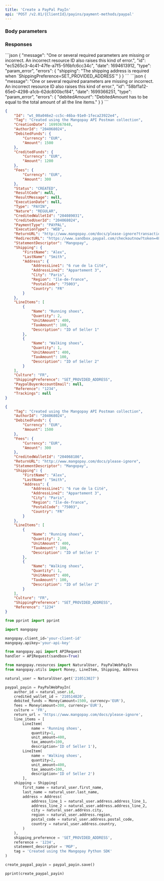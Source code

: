 ```yaml
---
title: 'Create a PayPal PayIn'  
api: 'POST /v2.01/{ClientId}/payins/payment-methods/paypal'  
---
```


  

### Body parameters  

<Tag />  

<AuthorId />  

<DebitedFunds13 />  

<Fees12 />  

<CreditedWalletId />  

<ReturnURL />  

<StatementDescriptor />  

<Shipping3 />  

<LineItems1 />  

<Culture4 />  

<ShippingPreference />  

<Reference1 />  

<ProfilingAttemptReference />  

### Responses  

<AccordionGroup>
<Accordion title="200 - Created">  

<IdResponse />  

<TagResponse />  

<CreationDateResponse />  

<AuthorIdResponse />  

<DebitedFunds8Response />  

<CreditedFunds6Response />  

<Fees6Response />  

<Status2Response />  

<ResultCodeResponse />  

<ResultMessageResponse />  

<ExecutionDateResponse />  

<TypeResponse />  

<NatureResponse />  

<CreditedWalletIdResponse />  

<PaymentType8Response />  

<ExecutionTypeResponse />  

<ReturnURLResponse />  

<RedirectURLResponse />  

<StatementDescriptorResponse />  

<Shipping1Response />  

<LineItems1Response />  

<Culture1Response />  

<ShippingPreferenceResponse />  

<PaypalBuyerAccountEmailResponse />  

<Reference1Response />  

<TrackingsResponse /></Accordion>

</AccordionGroup>  

<AccordionGroup>

<Accordion title="400 - Shipping required if ShippingPreference is SET_PROVIDED_ADDRESS">
```json
{
    "message": "One or several required parameters are missing or incorrect. An incorrect resource ID also raises this kind of error.",
    "id": "ec5265c3-4c41-47fe-a7f5-5f6bfc6cc34c",
    "date": 1694613912,
    "type": "param_error",
    "errors": {
        "shipping": "The shipping address is required when `ShippingPreference=SET_PROVIDED_ADDRESS`"
    }
}
```
</Accordion>
<Accordion title="400 - DebitedFunds amount must equal LineItems total">
```json  
{
    "message": "One or several required parameters are missing or incorrect. An incorrect resource ID also raises this kind of error.",
    "id": "58bf1a12-65e0-4298-a1cb-62dc800bcf84",
    "date": 1699366251,
    "type": "param_error",
    "errors": {
        "debitedAmount": "DebitedAmount has to be equal to the total amount of all the line items."
    }
}  
 ```  
 </Accordion>

</AccordionGroup>  

<ResponseExample>  

```json 200 - Created  
{
    "Id": "wt_00a046e2-cc5c-46ba-91e0-1feca23922e4",
    "Tag": "Created using the Mangopay API Postman collection",
    "CreationDate": 1699367848,
    "AuthorId": "204068024",
    "DebitedFunds": {
        "Currency": "EUR",
        "Amount": 1500
    },
    "CreditedFunds": {
        "Currency": "EUR",
        "Amount": 1200
    },
    "Fees": {
        "Currency": "EUR",
        "Amount": 300
    },
    "Status": "CREATED",
    "ResultCode": null,
    "ResultMessage": null,
    "ExecutionDate": null,
    "Type": "PAYIN",
    "Nature": "REGULAR",
    "CreditedWalletId": "204089031",
    "CreditedUserId": "204068024",
    "PaymentType": "PAYPAL",
    "ExecutionType": "WEB",
    "ReturnURL": "http://www.mangopay.com/docs/please-ignore?transactionId=wt_00a046e2-cc5c-46ba-91e0-1feca23922e4",
    "RedirectURL": "https://www.sandbox.paypal.com/checkoutnow?token=48X37022FD879043B",
    "StatementDescriptor": "Mangopay",
    "Shipping": {
        "FirstName": "Alex",
        "LastName": "Smith",
        "Address": {
            "AddressLine1": "6 rue de la Cité",
            "AddressLine2": "Appartement 3",
            "City": "Paris",
            "Region": "île-de-france",
            "PostalCode": "75003",
            "Country": "FR"
        }
    },
    "LineItems": [
        {
            "Name": "Running shoes",
            "Quantity": 2,
            "UnitAmount": 400,
            "TaxAmount": 100,
            "Description": "ID of Seller 1"
        },
        {
            "Name": "Walking shoes",
            "Quantity": 1,
            "UnitAmount": 400,
            "TaxAmount": 100,
            "Description": "ID of Seller 2"
        }
    ],
    "Culture": "FR",
    "ShippingPreference": "SET_PROVIDED_ADDRESS",
    "PaypalBuyerAccountEmail": null,
    "Reference": "1234",
    "Trackings": null
}  
 ```  





</ResponseExample>  

<RequestExample>  
  
```json REST  
{
    "Tag": "Created using the Mangopay API Postman collection",
    "AuthorId": "204068024",
    "DebitedFunds": {
        "Currency": "EUR",
        "Amount": 1500
    },
    "Fees": {
        "Currency": "EUR",
        "Amount": 300
    },
    "CreditedWalletId": "204068186",
    "ReturnURL": "http://www.mangopay.com/docs/please-ignore",
    "StatementDescriptor": "Mangopay",
    "Shipping": {
        "FirstName": "Alex",
        "LastName": "Smith",
        "Address": {
            "AddressLine1": "6 rue de la Cité",
            "AddressLine2": "Appartement 3",
            "City": "Paris",
            "Region": "île-de-france",
            "PostalCode": "75003",
            "Country": "FR"
        }
    },
    "LineItems": [
        {
            "Name": "Running shoes",
            "Quantity": 2,
            "UnitAmount": 400,
            "TaxAmount": 100,
            "Description": "ID of Seller 1"
        },
        {
            "Name": "Walking shoes",
            "Quantity": 1,
            "UnitAmount": 400,
            "TaxAmount": 100,
            "Description": "ID of Seller 2"
        }
    ],
    "Culture": "FR",
    "ShippingPreference": "SET_PROVIDED_ADDRESS",
    "Reference": "1234"
}  
```  

  
```python Python  
from pprint import pprint

import mangopay

mangopay.client_id='your-client-id'
mangopay.apikey='your-api-key'

from mangopay.api import APIRequest
handler = APIRequest(sandbox=True)

from mangopay.resources import NaturalUser, PayPalWebPayIn
from mangopay.utils import Money, LineItem, Shipping, Address

natural_user = NaturalUser.get('210513027')

paypal_payin = PayPalWebPayIn(
    author_id = natural_user.id,
    credited_wallet_id = '210514820',
    debited_funds = Money(amount=1500, currency='EUR'),
    fees = Money(amount=300, currency='EUR'),
    culture = 'FR',
    return_url = 'https://www.mangopay.com/docs/please-ignore',
    line_items = [
        LineItem(
            name = 'Running shoes',
            quantity=1,
            unit_amount=400,
            tax_amount=100,
            description='ID of Seller 1'),
        LineItem(
            name = 'Walking shoes',
            quantity=2,
            unit_amount=400,
            tax_amount=100,
            description='ID of Seller 2')
        ],
    shipping = Shipping(
        first_name = natural_user.first_name,
        last_name = natural_user.last_name,
        address = Address(
            address_line_1 = natural_user.address.address_line_1,
            address_line_2 = natural_user.address.address_line_2,
            city = natural_user.address.city,
            region = natural_user.address.region,
            postal_code = natural_user.address.postal_code,
            country = natural_user.address.country,
        )
    ),
    shipping_preference = 'SET_PROVIDED_ADDRESS',
    reference = '1234',
    statement_descriptor = 'MGP',
    tag = 'Created using the Mangopay Python SDK'
)

create_paypal_payin = paypal_payin.save()

pprint(create_paypal_payin)  
```  

  
</RequestExample>